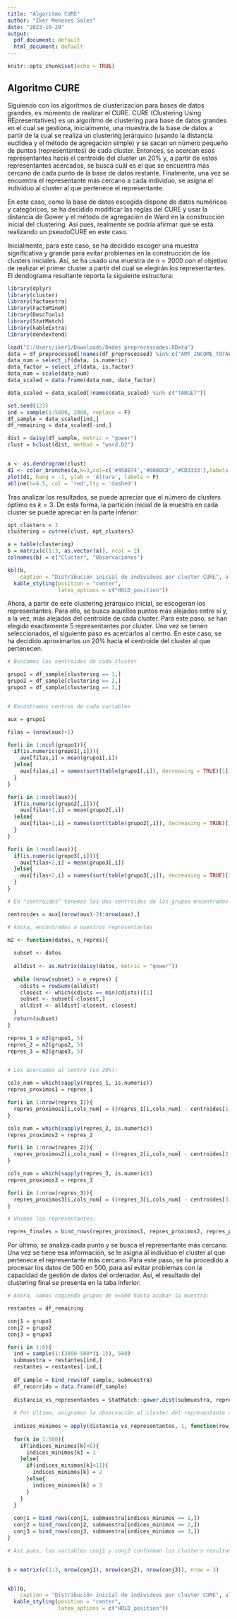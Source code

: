 ---
title: "Algoritmo CURE"
author: "Iker Meneses Sales"
date: "2023-10-29"
output:
  pdf_document: default
  html_document: default
---

```{r setup, include=FALSE}
knitr::opts_chunk$set(echo = TRUE)
```

## Algoritmo CURE

Siguiendo con los algoritmos de clusterización para bases de datos grandes, es momento de realizar el CURE. CURE (Clustering Using REpresentatives) es un algoritmo de clustering para base de datos grandes en el cual se gestiona, inicialmente, una muestra de la base de datos a partir de la cual se realiza un clustering jerárquico (usando la distancia euclídea y el método de agregación simple) y se sacan un número pequeño de puntos (representantes) de cada cluster. Entonces, se  acercan esos representantes hacia el centroide del cluster un 20% y, a partir de estos representantes acercados, se busca cuál es el que se encuentra más cercano de cada punto de la base de datos restante. Finalmente, una vez se encuentra el representante más cercano a cada individuo, se asigna el individuo al cluster al que pertenece el representante.

En este caso, como la base de datos escogida dispone de datos numéricos y categóricos, se ha decidido modificar las reglas del CURE y usar la distancia de Gower y el método de agregación de Ward en la construcción inicial del clustering. Así pues, realmente se podría afirmar que se está realizando un pseudoCURE en este caso.

Inicialmente, para este caso, se ha decidido escoger una muestra significativa y grande para evitar problemas en la construcción de los clusters iniciales. Así, se ha usado una muestra de $n=2000$ con el objetivo de realizar el primer cluster a partir del cual se elegirán los representantes. El dendograma resultante reporta la siguiente estructura:

```{r, include = F, warning = F, message = F}
library(dplyr)
library(cluster)
library(factoextra)
library(FactoMineR)
library(DescTools)
library(StatMatch)
library(kableExtra)
library(dendextend)
```

```{r, include=F}
load("C:/Users/iker1/Downloads/Dades preprocessades.RData")
data = df_preprocessed[!names(df_preprocessed) %in% c("AMT_INCOME_TOTAL", "AMT_CREDIT", "AMT_ANNUITY", "AMT_GOODS_PRICE", "DAYS_BIRTH", "log_AMT_GOODS_PRICE", "log_AMT_ANNUITY", "DIFF_CREDIT_GOODS")]
data_num = select_if(data, is.numeric)
data_factor = select_if(data, is.factor)
data_num = scale(data_num)
data_scaled = data.frame(data_num, data_factor)

data_scaled = data_scaled[!names(data_scaled) %in% c("TARGET")]
```

```{r, echo = F, warning = F, message = F}
set.seed(123)
ind = sample(1:5000, 2000, replace = F)
df_sample = data_scaled[ind,]
df_remaining = data_scaled[-ind,]

dist = daisy(df_sample, metric = "gower") 
clust = hclust(dist, method = "ward.D2")


a <- as.dendrogram(clust)
d1 <- color_branches(a,k=3,col=c('#458B74','#0000CD','#CD3333'),labels = F)
plot(d1, hang = -1, ylab = 'Altura', labels = F)
abline(h=4.5, col = 'red',lty = 'dashed')
```

Tras analizar los resultados, se puede apreciar que el número de clusters óptimo es $k=3$. De esta forma, la partición inicial de la muestra en cada cluster se puede apreciar en la parte inferior:

```{r, echo = F}
opt_clusters = 3
clustering = cutree(clust, opt_clusters)

a = table(clustering)
b = matrix(c(1:3, as.vector(a)), ncol = 2)
colnames(b) = c("Cluster", "Observaciones")

kbl(b, 
    caption = "Distribución inicial de individuos por cluster CURE", align = "c")%>% 
  kable_styling(position = "center", 
                latex_options = c("HOLD_position"))
```

Ahora, a partir de este clustering jerárquico inicial, se escogerán los representantes. Para ello, se busca aquellos puntos más alejados entre sí y, a la vez, más alejados del centroide de cada cluster. Para este paso, se han elegido exactamente 5 representantes por cluster. Una vez se tienen seleccionados, el siguiente paso es acercarlos al centro. En este caso, se ha decidido aproximarlos un 20% hacia el centroide del cluster al que pertenecen.

```{r, include = F}
# Buscamos los centroides de cada cluster

grupo1 = df_sample[clustering == 1,]
grupo2 = df_sample[clustering == 2,]
grupo3 = df_sample[clustering == 3,]


# Encontramos centros de cada variables

aux = grupo1

filas = (nrow(aux)+1)

for(i in 1:ncol(grupo1)){
  if(is.numeric(grupo1[,i])){
    aux[filas,i] = mean(grupo1[,i])
  }else{
    aux[filas,i] = names(sort(table(grupo1[,i]), decreasing = TRUE)[1])
  }
}

for(i in 1:ncol(aux)){
  if(is.numeric(grupo2[,i])){
    aux[filas+1,i] = mean(grupo2[,i])
  }else{
    aux[filas+1,i] = names(sort(table(grupo2[,i]), decreasing = TRUE)[1])
  }
}

for(i in 1:ncol(aux)){
  if(is.numeric(grupo3[,i])){
    aux[filas+2,i] = mean(grupo3[,i])
  }else{
    aux[filas+2,i] = names(sort(table(grupo3[,i]), decreasing = TRUE)[1])
  }
}

# En "centroides" tenemos los dos centroides de los grupos encontrados

centroides = aux[(nrow(aux)-2):nrow(aux),]

# Ahora, encontramos a nuestros representantes

m2 <- function(datos, n_repres){
  
  subset <- datos
  
  alldist <- as.matrix(daisy(datos, metric = "gower"))
  
  while (nrow(subset) > n_repres) {
    cdists = rowSums(alldist)
    closest <- which(cdists == min(cdists))[1]
    subset <- subset[-closest,]
    alldist <- alldist[-closest,-closest]
  }
  return(subset)
}

repres_1 = m2(grupo1, 5)
repres_2 = m2(grupo2, 5)
repres_3 = m2(grupo3, 5)


# Los acercamos al centro (un 20%):

cols_num = which(sapply(repres_1, is.numeric))
repres_proximos1 = repres_1

for(i in 1:nrow(repres_1)){
  repres_proximos1[i,cols_num] = ((repres_1[i,cols_num] - centroides[1,cols_num])*0.8) + centroides[1,cols_num]
}

cols_num = which(sapply(repres_2, is.numeric))
repres_proximos2 = repres_2

for(i in 1:nrow(repres_2)){
  repres_proximos2[i,cols_num] = ((repres_2[i,cols_num] - centroides[2,cols_num])*0.8) + centroides[2,cols_num]
}

cols_num = which(sapply(repres_3, is.numeric))
repres_proximos3 = repres_3

for(i in 1:nrow(repres_3)){
  repres_proximos3[i,cols_num] = ((repres_3[i,cols_num] - centroides[3,cols_num])*0.8) + centroides[3,cols_num]
}

# Unimos los representantes:

repres_finales = bind_rows(repres_proximos1, repres_proximos2, repres_proximos3)
```

Por último, se analiza cada punto y se busca el representante más cercano. Una vez se tiene esa información, se le asigna al individuo el cluster al que pertenece el representante más cercano. Para este paso, se ha procedido a procesar los datos de 500 en 500, para así evitar problemas con la capacidad de gestión de datos del ordenador. Así, el resultado del clustering final se presenta en la taba inferior:

```{r, echo = F}
# Ahora, vamos cogiendo grupos de n=500 hasta acabar la muestra:

restantes = df_remaining

conj1 = grupo1
conj2 = grupo2
conj3 = grupo3

for(i in 1:6){
  ind = sample(1:(3000-500*(i-1)), 500)
  submuestra = restantes[ind,]
  restantes = restantes[-ind,]
  
  df_sample = bind_rows(df_sample, submuestra)
  df_recorrido = data.frame(df_sample)
  
  distancia_vs_representantes = StatMatch::gower.dist(submuestra, repres_finales)
  
  # Por último, asignamos la observación al cluster del representante más cercano
  
  indices_minimos = apply(distancia_vs_representantes, 1, function(row) which.min(row))
  
  for(k in 1:500){
    if(indices_minimos[k]<6){
      indices_minimos[k] = 1
    }else{
      if(indices_minimos[k]<11){
        indices_minimos[k] = 2
      }else{
        indices_minimos[k] = 3
      }
    }
  }
  
  conj1 = bind_rows(conj1, submuestra[indices_minimos == 1,])
  conj2 = bind_rows(conj2, submuestra[indices_minimos == 2,])
  conj3 = bind_rows(conj3, submuestra[indices_minimos == 3,])
}

# Así pues, las variables conj1 y conj2 conforman los clusters resultantes finales


b = matrix(c(1:3, nrow(conj1), nrow(conj2), nrow(conj3)), nrow = 3)


kbl(b, 
    caption = "Distribución inicial de individuos por cluster CURE", align = "c")%>% 
  kable_styling(position = "center", 
                latex_options = c("HOLD_position"))
```

